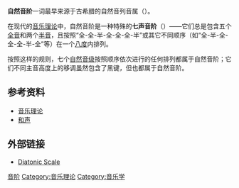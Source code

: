 {{多個問題|
{{copyedit|time=2016-05-18T02:21:34+00:00}}
{{Expand language|time=2016-05-18T02:03:08+00:00}}
{{refimprove|time=2016-05-18T02:03:08+00:00}}
}}

{{Image frame
|content = <score vorbis="1">
    \relative c' {
        \clef treble \time 7/4 \hide Staff.TimeSignature
        c4 d e f g a b c2
    }
</score>
|width=|caption = 以C为主音的自然音阶，即通常所说的“白键音阶”。
}}

'''自然音阶'''一词最早来源于古希腊的自然音列音属（{{link-en|diatonic genus|diatonic genus}}）。

在现代的[[音乐理论|音乐理论]]中，自然音阶是一种特殊的'''七声音阶'''（{{link-en|heptatonic scale|heptatonic scale}}）——它们总是包含五个[[全音|全音]]和两个[[半音|半音]]，且按照“全-全-半-全-全-全-半”或其它不同顺序（如“全-半-全-全-全-半-全”等）在一个[[八度|八度]]内排列。

按照这样的规则，七个[[自然音级|自然音级]]按照顺序依次进行的任何排列都属于自然音阶；它们不同主音高度上的移调虽然包含了黑键，但也都属于自然音阶。

== 参考资料 ==
{{portal box|音樂}}
*[[音乐理论|音乐理论]]
*[[和声|和声]]

== 外部链接 ==
* [http://www.tonalcentre.org/Diatonic.html Diatonic Scale]

{{音乐小作品}}

<!--- 分类 --->
[[Category:音阶|]]
[[Category:音乐理论|Category:音乐理论]]
[[Category:音乐学|Category:音乐学]]
